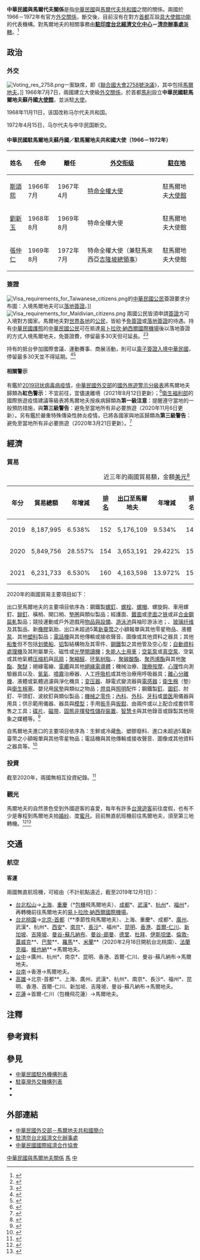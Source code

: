 {{noteTA
|G1=國家
|G2=Medicine
|1=zh-hant:清奈; zh-cn:金奈; zh-sg:真奈;
|2=zh-hans:台; zh-hant:臺;
|3=zh-hans:马累; zh-hant:馬累; zh-tw:馬利;
|4=zh-hant:杜拜; zh-cn:迪拜; zh-sg:杜拜;
|5=zh-hant:伊斯坦堡; zh-cn:伊斯坦布尔; zh-sg:伊斯坦堡;
|6=zh-hans:盖特威克; zh-hant:格域; zh-tw:蓋威克;
|7=zh-hans:素万那普; zh-hant:蘇萬那普; zh-tw:蘇凡納布;
|8=zh-hans:塑料; zh-hant:塑料; zh-tw:塑膠;
|9=zh-hans:呼吸机; zh-hant:呼吸機; zh-tw:呼吸器;
|10=zh-hans:卫生棉; zh-hant:衛生棉; zh-cn:卫生巾;
|11=zh-hans:非易失性存储器; zh-hant:非揮發性儲存裝置;
|12=zh-hans:智能卡; zh-hant:智能卡; zh-tw:智慧卡;
}}

{{not|中國－馬爾代夫關係}}
{{Dablink|關於中華民國與「馬」字國家的外交關係，詳見'''[[中馬關係|中馬關係 (消歧義)]]'''。}}

{{Infobox Bilateral relations|中華民國與馬爾代夫|ROC|Maldives}}

'''中華民國與馬爾代夫關係'''是指[[中華民國|中華民國]]與[[馬爾代夫共和國|馬爾代夫共和國]]之間的關係。兩國於1966－1972年有官方[[外交#外交上的承認|外交關係]]，斷交後，目前沒有在對方[[首都|首都]]互設[[實質大使館|具大使館功能]]的代表機構。對馬爾地夫的相關事務由'''[[駐印度台北經濟文化中心|駐印度台北經濟文化中心]]－[[駐清奈臺北經濟文化辦事處|清奈辦事處]]'''[[兼轄|兼轄]]。<ref>{{Cite web |url = https://www.boca.gov.tw/sp-foof-countrycp-03-183-3e14c-03-1.html |title = 駐館位置及聯絡方式 |publisher = [[中華民國外交部|中華民國外交部]] [[外交部領事事務局|領事事務局]] |access-date = 2017-12-16 |archive-date = 2020-11-05 |archive-url = https://web.archive.org/web/20201105145843/https://www.boca.gov.tw/sp-foof-countrycp-03-183-3e14c-03-1.html }}</ref>

==政治==
===外交===
[[File:Voting_res_2758.png|thumb]]一案缺席，即《[[聯合國大會2758號決議|聯合國大會2758號決議]]》，其中包括[[馬爾地夫|馬爾地夫]]。]]
{{see also|中華民國外交|馬爾地夫外交}}
1966年7月7日，兩國建立大使級[[外交#外交上的承認|外交關係]]，於首都[[馬累|馬利]]設立'''中華民國駐馬爾地夫蘇丹國[[外交代表機構#大使馆|大使館]]'''，並派駐[[特命全權大使|大使]]。

1968年11月11日，该国改称马尔代夫共和国。

1972年4月15日，马尔代夫与中华民国断交。

====中華民國駐馬爾地夫蘇丹國／駐馬爾地夫共和國大使（1966－1972年）====
<!-- 參考自中國駐馬爾地夫大使列表條目 -->
{|class=wikitable
!姓名!!任命!!離任!![[外交官|外交衔级]]!![[外交代表機構|駐在地]]
|- 
| [[斯頌熙|斯頌熙]] || 1966年7月 || 1967年4月 || [[特命全權大使|特命全權大使]] || 駐馬爾地夫[[外交代表機構#大使馆|大使館]]
|- 
| [[劉新玉|劉新玉]] || 1968年8月 || 1969年8月 || 特命全權大使 || 駐馬爾地夫大使館
|- 
| [[張仲仁_(外交官)|張仲仁]] || 1969年8月 || 1972年7月 || 特命全權大使（兼駐馬來西亞[[吉隆坡|吉隆坡]][[領事|總領事]]） || 駐馬爾地夫大使館
|}

===簽證===
[[File:Visa_requirements_for_Taiwanese_citizens.png|thumb]]的[[中華民國國民|中華民國公民]]簽證要求分布圖：入境馬爾地夫可以[[簽證#落地签证|落地簽證]]。]]
[[File:Visa_requirements_for_Maldivian_citizens.png|thumb]]
{{see also|中華民國簽證政策|中華民國公民簽證要求}}
{{see also|馬爾地夫簽證政策|{{link-en|馬爾地夫公民簽證要求|Visa requirements for Maldivian citizens}}}}
兩國公民皆須申請[[簽證|簽證]]方可入境對方國家。馬爾地夫對[[世界政區索引|世界各地]]的[[公民|公民]]，皆給予[[簽證#签证优惠待遇|免簽證]]或[[簽證#落地签证|落地簽證]]的待遇。持有[[中華民國護照|中華民國護照]]的[[中華民國國民|中華民國公民]]可在抵達[[易卜拉欣·納西爾國際機場|易卜拉欣·納西爾國際機場]]後以落地簽證的方式入境馬爾地夫，免簽證費，停留最多30天但可延長。<ref>{{Cite web |url = https://www.boca.gov.tw/sp-foof-countrycp-03-183-3e14c-02-1.html |title = 簽證及入境須知 |publisher = 外交部領事事務局 |access-date = 2017-12-16 |archive-date = 2020-11-05 |archive-url = https://web.archive.org/web/20201105223305/https://www.boca.gov.tw/sp-foof-countrycp-03-183-3e14c-02-1.html }}</ref><ref>{{Cite web |url = https://www.mofa.gov.tw/ArrivalVisa.aspx?n=546&AreaSN=5 |title = 落地簽證資訊 |publisher = 中華民國外交部 |access-date = 2021-03-15 |archive-date = 2022-03-08 |archive-url = https://web.archive.org/web/20220308073638/https://www.mofa.gov.tw/ArrivalVisa.aspx?n=546&AreaSN=5 }}</ref>

持有{{link-en|馬爾地夫護照|Maldivian passport}}的{{link-en|馬爾地夫人口|Demographics of the Maldives|馬爾地夫公民}}抵台參加國際會議、運動賽事、商展活動，則可以[[中華民國簽證政策#电子签证|電子簽證入境中華民國]]，停留最多30天並不得延期。<ref>{{Cite web |url = https://www.boca.gov.tw/cp-228-4488-8208a-1.html |title = 誰具備申請電子簽證的資格? |publisher = 外交部領事事務局 |access-date = 2018-12-15 |archive-date = 2018-12-09 |archive-url = https://web.archive.org/web/20181209124657/https://www.boca.gov.tw/cp-228-4488-8208a-1.html }}</ref><ref>{{Cite web|url = https://www.boca.gov.tw/cp-215-643-5e740-1.html|title = 我的電子簽證效期多久？|publisher = 外交部領事事務局|access-date = 2018-03-27|archive-date = 2018-03-27|archive-url = https://web.archive.org/web/20180327023606/https://www.boca.gov.tw/cp-215-643-5e740-1.html}}</ref>

====相關警示====
有鑑於[[2019冠状病毒病疫情|2019冠状病毒病疫情]]，[[中華民國外交部|中華民國外交部]]的[[國外旅遊警示分級表|國外旅遊警示分級表]]將馬爾地夫歸類為'''紅色警示'''：不宜前往，宜儘速離境（2021年8月12日更新）；<ref>{{Cite web |url = https://www.boca.gov.tw/sp-trwa-list-1.html |title = 國外旅遊警示分級表 |publisher = 外交部領事事務局 |access-date = 2022-01-30 |archive-date = 2020-02-08 |archive-url = https://web.archive.org/web/20200208022958/https://www.boca.gov.tw/sp-trwa-list-1.html }}</ref>[[中華民國衛生福利部|衛生福利部]]的國際旅遊疫情建議等級表將馬爾地夫按疾病歸類為'''第一級注意'''：提醒遵守當地的一般預防措施，與'''第三級警告'''：避免至當地所有非必要旅遊（2020年11月6日更新）。另有鑑於嚴重特殊傳染性肺炎疫情，已將各國家與地區歸類為'''第三級警告'''：避免至當地所有非必要旅遊（2020年3月21日更新）。<ref>{{Cite web |url = https://www.cdc.gov.tw/CountryEpidLevel/GetPrescription/533?uacid=429 |title = 國際旅遊疫情建議等級 |publisher = [[中華民國衛生福利部|中華民國衛生福利部]] |access-date = 2019-05-07 |archive-date = 2022-05-13 |archive-url = https://web.archive.org/web/20220513211227/https://www.cdc.gov.tw/CountryEpidLevel/GetPrescription/533?uacid=429 }}</ref>

==經濟==
{{see also|臺灣經濟|{{link-en|馬爾地夫經濟|Economy of the Maldives}}}}
===貿易===
{|class=wikitable
|+近三年的兩國貿易額，金額[[美元|美元]]<ref>{{Cite web|url = https://cuswebo.trade.gov.tw/|title = 中華民國進出口貿易統計|publisher = [[中華民國經濟部|中華民國經濟部]] [[經濟部國際貿易局|國際貿易局]]|access-date = 2021-05-03|archive-date = 2016-03-09|archive-url = https://web.archive.org/web/20160309193715/http://cus93.trade.gov.tw/FSCI/}}</ref>
!年分!!貿易總額!!年增減!![[世界政區索引|排名]]!![[出口贸易|出口]]至馬爾地夫!!年增減!!排名!!自馬爾地夫[[进口贸易|進口]]!!年增減!!排名
|-
| 2019 || 8,187,995 || {{decrease}}6.538% || 152 || 5,176,109 || {{decrease}}9.534% || 145 || 3,011,886 || {{decrease}}0.898% || 133
|-
| 2020 || 5,849,756 || {{decrease}}28.557% || 154 || 3,653,191 || {{decrease}}29.422% || 156 || 2,196,565 || {{decrease}}27.070% || 139
|-
| 2021 || 6,231,733 || {{increase}}6.530% || 160 || 4,163,598 || {{increase}}13.972% || 155 || 2,068,135 || {{decrease}}5.847% || 145
|}

2020年的兩國貿易主要項目如下：

出口至馬爾地夫的主要項目依序為：鋼鐵製[[螺絲|螺釘]]、[[螺栓|螺栓]]、[[螺母|螺帽]]、螺旋鈎、車用螺釘、[[鉚釘|鉚釘]]、橫梢、開口梢、[[墊圈|墊圈]]與類似製品；經護面、[[镀层|鍍面]]或[[鍍膜|塗面]]之[[铁|铁]]或非[[合金鋼|合金鋼]][[轧制|扁軋]]製品；競技運動或戶外遊戲用[[運動用品|物品與設備]]、[[游泳池|游泳池]]與袖珍游泳池；{{link-en|複層玻璃|Insulated glazing|複層之絕緣玻璃}}、[[玻璃纤维|玻璃纤维]]及其製品、新[[橡膠|橡膠]]氣胎、出口未超過5萬[[新臺幣|新臺幣]]之小額報單與其他零星物品、液體[[泵|泵]]、其他[[塑料|塑料]]製品；[[电话|電話機]]與其他傳輸或接收聲音、圖像或其他資料之器具；其他[[船|船隻]]但不包括[[划船|划槳船]]、[[铝|铝]]製結構物及其零件、[[钢|鋼鐵]]製之其他管及空心型；[[自動資料收集|自動資料處理機]]及其附屬單元、磁性或[[光學閱讀器|光學閱讀機]]；[[電動代步車|失能人士用車]]；[[氣泵|空氣泵]]或[[真空泵|真空泵]]、空氣或其他氣體[[压缩机|压缩机]]與[[风扇|风扇]]；[[多聚甲醛|聚縮醛]]、[[环氧树脂|环氧树脂]]、{{link-en|醇酸樹脂|Alkyd}}、[[聚碳酸酯|聚碳酸酯]]、[[聚丙烯|聚丙烯酯]]與其他[[聚酯|聚酯]]、[[聚醚|聚醚]]；絕緣電線、[[電纜|電纜]]與其他[[絕緣體|絕緣電導體]]；機械治療、[[物理治療|理療]][[按摩|按摩]]、[[心理測驗|心理]]性向測驗器具以及{{link-en|臭氧治療|Ozone therapy|臭氧}}、[[氧療|氧氣]]、[[气溶胶|噴霧]]治療器、人工[[呼吸机|呼吸机]]或其他治療用呼吸器具；[[離心機|離心分離機]]、液體或氣體過濾與淨化機具；[[变压器|变压器]]、靜電式變流器與[[电感元件|電感器]]；[[衛生棉|衛生棉]]（墊）與[[衛生棉條|衛生棉塞]]、嬰兒用[[尿片|尿墊]]與類似之物品；[[燈具|燈具]]與[[照明|照明]]配件；鋼鐵製[[钉子|釘]]、[[圖釘|圖釘]]、肘釘、平頭釘、波紋釘與類似製品；[[机械零件|機械之零件]]；[[內科學|內科]]、[[外科学|外科]]、[[牙醫學|牙科]]或[[兽医|兽医]]用儀器與用具；供示範用儀器、器具與[[模型|模型]]；手用[[扳手|扳手]]與[[鉗|扳鉗]]、由兩件或以上配合成套供零售之工具；[[光碟|碟片]]、[[磁带|磁带]]、[[固态存储|固態]][[非揮發性記憶體|非揮發性儲存裝置]]、[[智慧卡|智慧卡]]與其他錄音或錄製其他現象之媒體等。<ref>{{Cite web |url = https://www.taitraesource.com/default.asp |title = 近二年我國對當地出口主要產品 |publisher = [[中華民國對外貿易發展協會|中華民國對外貿易發展協會]] |access-date = 2021-09-23 |archive-date = 2015-09-17 |archive-url = https://web.archive.org/web/20150917081855/http://www.taitraesource.com/default.asp }}</ref>

自馬爾地夫進口的主要項目依序為：生鮮或冷藏[[食用鱼|魚]]、塑膠廢料、進口未超過5萬新臺幣之小額報單與其他零星物品；電話機與其他傳輸或接收聲音、圖像或其他資料之器具等。<ref>{{Cite web |url = https://www.taitraesource.com/default.asp |title = 近二年我國自當地進口主要產品 |publisher = 中華民國對外貿易發展協會 |access-date = 2021-09-23 |archive-date = 2015-09-17 |archive-url = https://web.archive.org/web/20150917081855/http://www.taitraesource.com/default.asp }}</ref>

===投資===
截至2020年，兩國無相互投資紀錄。<ref>{{Cite web |url = https://www.trade.gov.tw/Files/PageFile/725496/%E9%A6%AC%E7%88%BE%E5%9C%B0%E5%A4%AB.pdf |author = 雙一組南亞及中東專案室 |date = 2021年7月12日 |title = 馬爾地夫國家檔 |publisher = 經濟部國際貿易局|deadurl= no |archiveurl = https://web.archive.org/web/20210804135545/https://www.trade.gov.tw/Files/PageFile/725496/%E9%A6%AC%E7%88%BE%E5%9C%B0%E5%A4%AB.pdf |archivedate = 2021年8月4日}}</ref>

===觀光===
馬爾地夫的自然景色受到外國遊客的喜愛，每年有許多[[中華民國國民|台灣遊客]]前往度假，也有不少是專程到馬爾地夫拍[[婚紗|婚紗]]、度[[蜜月|蜜月]]。目前無直航班機前往馬爾地夫，須至第三地轉機。<ref>{{Cite web |url = http://www.skyscanner.com.tw/flights-to/mv/airlines-that-fly-to-maldives.html |title = 飛往馬爾地夫(MV)的航空公司 |publisher = Skyscanner |access-date = 2015-08-04 |archive-date = 2020-11-21 |archive-url = https://web.archive.org/web/20201121151132/https://www.skyscanner.com.tw/flights-to/mv/airlines-that-fly-to-maldives.html }}</ref><ref>{{Cite web |url = http://www.startravel.com.tw/StarTravel.Web.IAIR/AChoiceTicketPrice_Project.aspx?PROD_NO=&comp=&forward=2&s1=SCASIA&CTKT=&PROJECT=&s2=MD&CFIT=&PS=QS&from=&C2FIT=&REGION=&s3=MLE&sdate=&edate=&downdate=&trans_port= |title = 馬爾地夫機票 |publisher = startravel |access-date = 2015-08-04 |archive-url = https://web.archive.org/web/20190221020319/http://www.startravel.com.tw/StarTravel.Web.IAIR/AChoiceTicketPrice_Project.aspx?PROD_NO=&comp=&forward=2&s1=SCASIA&CTKT=&PROJECT=&s2=MD&CFIT=&PS=QS&from=&C2FIT=&REGION=&s3=MLE&sdate=&edate=&downdate=&trans_port= |archive-date = 2019-02-21 |dead-url = yes }}</ref>

==交通==
{{see also|臺灣交通|{{link-en|馬爾地夫交通|Transport in the Maldives}}}}
===航空===
<!-- 參考自中文、英文維基相關條目 -->
====客運====
兩國無直航班機，可經由（不計航點遠近，截至2019年12月1日{{noteTag|有鑑於[[2019冠状病毒病疫情|2019冠状病毒病疫情]]影響，暫停更新。}}）：

*[[臺北松山機場|台北松山]]→[[上海浦東國際機場|上海]]、[[重慶江北國際機場|重慶]]（*[[包機|包機]]飛馬爾地夫）、[[成都雙流國際機場|成都]]*、[[武漢天河國際機場|武漢]]*、[[杭州蕭山國際機場|杭州]]*、[[福州長樂國際機場|福州]]*，再轉機前往馬爾地夫的[[易卜拉欣·納西爾國際機場|易卜拉欣·納西爾國際機場]]。
*[[臺灣桃園國際機場|台北桃園]]→[[北京首都國際機場|北京-首都]]（**季節性飛馬爾地夫）、上海、重慶*、成都*、[[廣州白雲國際機場|廣州]]、武漢*、杭州*、[[西安咸陽國際機場|西安]]*、[[南京祿口國際機場|南京]]*、[[長沙黃花國際機場|長沙]]*、福州*、[[昆明长水国际机场|昆明]]、[[香港國際機場|香港]]、[[仁川國際機場|首爾-仁川]]、[[新加坡樟宜機場|新加坡]]、[[吉隆坡國際機場|吉隆坡]]、[[蘇凡納布機場|曼谷-蘇凡納布]]、[[廊曼國際機場|曼谷-廊曼]]、[[英迪拉·甘地國際機場|德里]]、[[杜拜國際機場|杜拜]]、[[伊斯坦堡機場|伊斯坦堡]]、[[蓋威克機場|倫敦-蓋威克]]**、[[戴高樂國際機場|巴黎]]**、[[羅馬-菲烏米奇諾機場|羅馬]]**、[[米蘭-馬爾彭薩機場|米蘭]]**（2020年2月18日開航台北桃園）、[[法蘭克福國際機場|法蘭克福]]、[[維也納國際機場|維也納]]**→馬爾地夫。
*[[台中清泉崗機場|台中]]→廣州、杭州*、南京*、昆明、香港、首爾-仁川、曼谷-蘇凡納布→馬爾地夫。
*[[台南機場|台南]]→香港→馬爾地夫。
*[[高雄國際機場|高雄]]→北京-首都**、上海、廣州、武漢*、杭州*、南京*、長沙*、福州*、昆明、香港、首爾-仁川、新加坡、吉隆坡、曼谷-蘇凡納布→馬爾地夫。
*[[花蓮機場|花蓮]]→首爾-仁川（包機飛花蓮）→馬爾地夫。

==注釋==
{{noteFoot}}

==參考資料==
{{REFLIST|2}}

==參見==
{{Portal box|國際關係|中華民國|馬爾地夫|image2=Flag of the Republic of China.svg|image3=Flag of Maldives.svg}}
*[[中華民國駐外機構列表|中華民國駐外機構列表]]
*[[駐臺灣外交機構列表|駐臺灣外交機構列表]]
*{{link-en|馬爾地夫駐外機構列表|List of diplomatic missions of the Maldives}}
*{{link-en|駐馬爾地夫外交機構列表|List of diplomatic missions in the Maldives}}

==外部連結==
*[https://www.mofa.gov.tw/CountryInfo.aspx?CASN=5&n=5&sms=33&s=80 中華民國外交部－馬爾地夫共和國簡介]
*[http://www.roc-taiwan.org/IN/MAA/mp.asp?mp=697 駐清奈台北經濟文化辦事處]
*[http://www.cieca.org.tw/style/frame/m9/faq.asp?lang=1&customer_id=2998&content_set=color_1&name_id=151617&Directory_ID=3223 中華民國國際經濟合作協會]

{{中華民國外交}}
{{馬爾代夫外交}}

[[Category:中華民國與馬爾地夫關係|]]
[[Category:中華民國雙邊關係|馬]]
[[Category:馬爾代夫雙邊關係|中]]